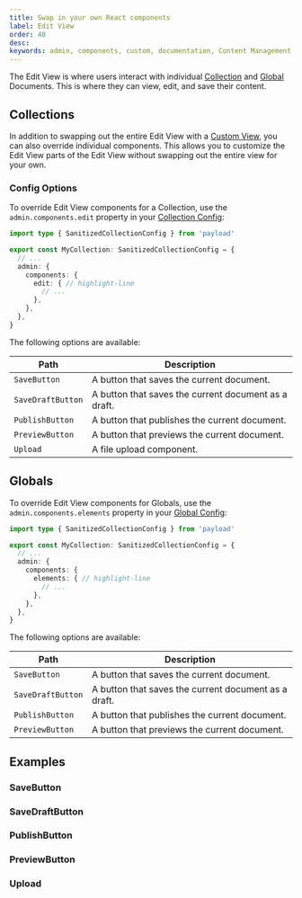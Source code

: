 ```yaml
---
title: Swap in your own React components
label: Edit View
order: 40
desc:
keywords: admin, components, custom, documentation, Content Management System, cms, headless, javascript, node, react, nextjs
---
```


The Edit View is where users interact with individual [Collection](../collections/overview) and [Global](../globals/overview) Documents. This is where they can view, edit, and save their content.

## Collections

In addition to swapping out the entire Edit View with a [Custom View](../custom-components/custom-views), you can also override individual components. This allows you to customize the Edit View parts of the Edit View without swapping out the entire view for your own.

### Config Options

To override Edit View components for a Collection, use the `admin.components.edit` property in your [Collection Config](../configuration/collections):

```ts
import type { SanitizedCollectionConfig } from 'payload'

export const MyCollection: SanitizedCollectionConfig = {
  // ...
  admin: {
    components: {
      edit: { // highlight-line
        // ...
      },
    },
  },
}
```

The following options are available:

| Path                  | Description                                                                                                                                                                                                         |
|-----------------------|-------------------------------------------------------------------------------------------------------------------------------------------------------------------------------------------------------------------- |
| `SaveButton`         | A button that saves the current document.                                                                                                                                  |
| `SaveDraftButton`    | A button that saves the current document as a draft.                                                                                                                                  |
| `PublishButton`      | A button that publishes the current document.                                                                                                                                  |
| `PreviewButton`      | A button that previews the current document.                                                                                                                                  |
| `Upload`             | A file upload component.                                                                                                                                  |

## Globals

To override Edit View components for Globals, use the `admin.components.elements` property in your [Global Config](../configuration/globals):

```ts
import type { SanitizedCollectionConfig } from 'payload'

export const MyCollection: SanitizedCollectionConfig = {
  // ...
  admin: {
    components: {
      elements: { // highlight-line
        // ...
      },
    },
  },
}
```

The following options are available:

| Path                  | Description                                                                                                                                                                                                         |
|-----------------------|-------------------------------------------------------------------------------------------------------------------------------------------------------------------------------------------------------------------- |
| `SaveButton`         | A button that saves the current document.                                                                                                                                  |
| `SaveDraftButton`    | A button that saves the current document as a draft.                                                                                                                                  |
| `PublishButton`      | A button that publishes the current document.                                                                                                                                  |
| `PreviewButton`      | A button that previews the current document.                                                                                                                                  |


## Examples

### SaveButton

### SaveDraftButton

### PublishButton

### PreviewButton

### Upload

